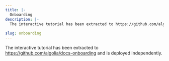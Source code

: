 ```yaml
---
title: |-
  Onboarding
description: |-
  The interactive tutorial has been extracted to https://github.com/algolia/docs-onboarding and is deployed independently.
  
slug: onboarding
---
```


The interactive tutorial has been extracted to <a target="_blank" href="https://github.com/algolia/docs-onboarding">https://github.com/algolia/docs-onboarding</a> and is deployed independently.